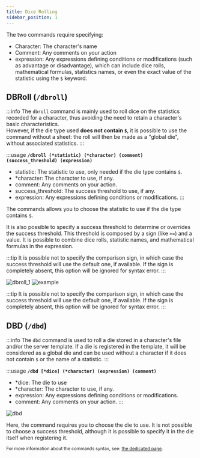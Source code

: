 ```yaml
---
title: Dice Rolling
sidebar_position: 1
---
```



The two commands require specifying:
- <CL>Character</CL>: The character's name
- <CL>Comment</CL>: Any comments on your action
- <CL>expression</CL>: Any expressions defining conditions or modifications (such as advantage or disadvantage), which can include dice rolls, mathematical formulas, statistics names, or even the exact value of the statistic using the `$` keyword.

## DBRoll (`/dbroll`)

:::info
The `dbroll` command is mainly used to roll dice on the statistics recorded for a character, thus avoiding the need to retain a character's basic characteristics.  
However, if the die type used **does not contain `$`**, it is possible to use the command without a sheet: the roll will then be made as a "global die", without associated statistics.
:::

:::usage
**`/dbroll (*statistic) (*character) (comment) (success_threshold) (expression)`**
- <CL>statistic</CL>: The statistic to use, only needed if the die type contains `$`.
- <CL>*character</CL>: The character to use, if any.
- <CL>comment</CL>: Any comments on your action.
- <CL>success_threshold</CL>: The success threshold to use, if any.
- <CL>expression</CL>: Any expressions defining conditions or modifications.
:::

The commands allows you to choose the statistic to use if the die type contains `$`.

It is also possible to specify a <CL>success threshold</CL> to determine or overrides the success threshold. This threshold is composed by a sign (like `>=`) and a value. It is possible to combine dice rolls, statistic names, and mathematical formulas in the expression.

:::tip
It is possible not to specify the comparison sign, in which case the success threshold will use the default one, if available.
If the sign is completely absent, this option will be ignored for syntax error.
:::

![dbroll_1](/assets/rolls/db/dbroll_autocomplete.png)
![example](/assets/rolls/db/example.png)

:::tip
It is possible not to specify the comparison sign, in which case the success threshold will use the default one, if available.
If the sign is completely absent, this option will be ignored for syntax error.
:::

## DBD (`/dbd`)

:::info
The `dbd` command is used to roll a die stored in a character's file and/or the server template.
If a die is registered in the template, it will be considered as a global die and can be used without a character if it does not contain `$` or the name of a statistic.
:::

:::usage
**`/dbd [*dice] (*character) (expression) (comment)`**
- <CL>*dice</CL>: The die to use
- <CL>*character</CL>: The character to use, if any.
- <CL>expression</CL>: Any expressions defining conditions or modifications.
- <CL>comment</CL>: Any comments on your action.
:::

![dbd](/assets/rolls/db/dbd_example.png)

Here, the command requires you to choose the die to use. It is not possible to choose a success threshold, although it is possible to specify it in the die itself when registering it.

<small>For more information about the commands syntax, see: [the dedicated page](../../introduction/format.mdx).</small>